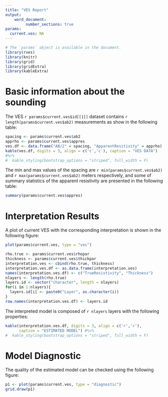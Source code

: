 ```yaml
---
title: "VES Report"
output: 
    word_document:
         number_sections: true
params:
  current.ves: NA
---
```



```r
# The `params` object is available in the document.
library(rves)
library(knitr)
library(grid)
library(gridExtra)
library(kableExtra)
```

# Basic information about the sounding

The VES  `r params$current.ves$id[[1]]` dataset contains `r length(params$current.ves$ab2)` measurements as show in the following table:
```r
spacing <- params$current.ves$ab2
apprho <- params$current.ves$appres
ves.df <- data.frame("AB/2" = spacing, "ApparentResitivity" = apprho)
kable(ves.df, digits = 3, align = c('c','c'), caption = "VES DATA") 
#%>%
#  kable_styling(bootstrap_options = "striped", full_width = F)
```

The min and max values of the spacing are `r min(params$current.ves$ab2)` and `r max(params$current.ves$ab2)`  meters respectively, and some of summary statistics of the apparent resistivity are presented in the following table:
```r
summary(params$current.ves$appres)
```

# Interpretation Results

A plot of current VES with the corresponding interpretation is shown in the following figure:

```r
plot(params$current.ves, type = "ves")
``` 


```r
rho.true <- params$current.ves$rhopar
thickness <- params$current.ves$thickpar
interpretation.ves <- cbind(rho.true, thickness)
interpretation.ves.df <- as.data.frame(interpretation.ves)
names(interpretation.ves.df) <- c("TrueResistivity", "Thickness")
nlayers <- length(rho.true)
layers.id <- vector("character", length = nlayers)
for(i in 1:nlayers){
  layers.id[i] <- paste0("Layer", as.character(i))
}
row.names(interpretation.ves.df) <- layers.id
```

The interpreted model is composed of `r nlayers` layers with the following properties:

```r
kable(interpretation.ves.df, digits = 3, align = c('r','r'), 
      caption = "ESTIMATED MODEL") #%>%
#  kable_styling(bootstrap_options = "striped", full_width = F)
```

# Model Diagnostic

The quality of the estimated model can be checked using the following figure:

```r
p1 <- plot(params$current.ves, type = "diagnostic")
grid.draw(p1)
```
